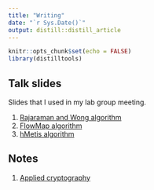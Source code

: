 ```yaml
---
title: "Writing"
date: "`r Sys.Date()`"
output: distill::distill_article
---
```


```r
knitr::opts_chunk$set(echo = FALSE)
library(distilltools)
```

## Talk slides

Slides that I used in my lab group meeting.

1. [Rajaraman and Wong algorithm](https://drive.google.com/file/d/1WLlxY_T14-YrKH2Hkzr0x-tpA_oIY9Fl/view?usp=sharing)
2. [FlowMap algorithm](https://drive.google.com/file/d/1IYgqU_L8s3N1aCF3fR6P3Z9wLaxcdW7o/view?usp=sharing)
2. [hMetis algorithm](https://drive.google.com/file/d/12OqGtDDV13Ek0MDmhq4ZHorfStXYxxhJ/view?usp=sharing)

## Notes

1. [Applied cryptography](https://drive.google.com/file/d/1g2lfVR80Suc3jLSo6BUC6iTbeF3YN7RM/view?usp=sharing)